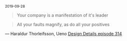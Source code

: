 <small>2019-09-28</small>

> Your company is a manifestation of it's leader

> All your faults magnify, as do all your positives

— Haraldur Thorleifsson, Ueno [Design Details episode 314](https://designdetails.fm/episodes/308804)